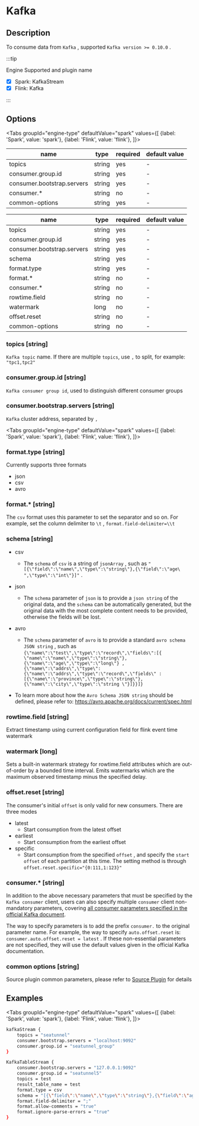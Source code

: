 
# Kafka

## Description

To consume data from `Kafka` , supported `Kafka version >= 0.10.0` .

:::tip

Engine Supported and plugin name

* [x] Spark: KafkaStream
* [x] Flink: Kafka

:::

## Options

<Tabs
    groupId="engine-type"
    defaultValue="spark"
    values={[
        {label: 'Spark', value: 'spark'},
        {label: 'Flink', value: 'flink'},
    ]}>
<TabItem value="spark">

| name                       | type   | required | default value |
| -------------------------- | ------ | -------- | ------------- |
| topics                     | string | yes      | -             |
| consumer.group.id          | string | yes      | -             |
| consumer.bootstrap.servers | string | yes      | -             |
| consumer.*                 | string | no       | -             |
| common-options             | string | yes      | -             |

</TabItem>
<TabItem value="flink">

| name                       | type   | required | default value |
| -------------------------- | ------ | -------- | ------------- |
| topics                     | string | yes      | -             |
| consumer.group.id          | string | yes      | -             |
| consumer.bootstrap.servers | string | yes      | -             |
| schema                     | string | yes      | -             |
| format.type                | string | yes      | -             |
| format.*                   | string | no       | -             |
| consumer.*                 | string | no       | -             |
| rowtime.field              | string | no       | -             |
| watermark                  | long   | no       | -             |
| offset.reset               | string | no       | -             |
| common-options             | string | no       | -             |

</TabItem>
</Tabs>

### topics [string]

`Kafka topic` name. If there are multiple `topics`, use `,` to split, for example: `"tpc1,tpc2"`

### consumer.group.id [string]

`Kafka consumer group id`, used to distinguish different consumer groups

### consumer.bootstrap.servers [string]

`Kafka` cluster address, separated by `,`

<Tabs
    groupId="engine-type"
    defaultValue="spark"
    values={[
        {label: 'Spark', value: 'spark'},
        {label: 'Flink', value: 'flink'},
    ]}>
<TabItem value="spark">

</TabItem>
<TabItem value="flink">

### format.type [string]

Currently supports three formats

- json
- csv
- avro

### format.* [string]

The `csv` format uses this parameter to set the separator and so on. For example, set the column delimiter to `\t` , `format.field-delimiter=\\t`

### schema [string]

- csv
    - The `schema` of `csv` is a string of `jsonArray` , such as `"[{\"field\":\"name\",\"type\":\"string\"},{\"field\":\"age\ ",\"type\":\"int\"}]"` .

- json
    - The `schema` parameter of `json` is to provide a `json string` of the original data, and the `schema` can be automatically generated, but the original data with the most complete content needs to be provided, otherwise the fields will be lost.

- avro
    - The `schema` parameter of `avro` is to provide a standard `avro schema JSON string` , such as `{\"name\":\"test\",\"type\":\"record\",\"fields\":[{ \"name\":\"name\",\"type\":\"string\"},{\"name\":\"age\",\"type\":\"long\"} ,{\"name\":\"addrs\",\"type\":{\"name\":\"addrs\",\"type\":\"record\",\"fields\" :[{\"name\":\"province\",\"type\":\"string\"},{\"name\":\"city\",\"type\":\"string \"}]}}]}`

- To learn more about how the `Avro Schema JSON string` should be defined, please refer to: https://avro.apache.org/docs/current/spec.html

### rowtime.field [string]

Extract timestamp using current configuration field for flink event time watermark

### watermark [long]

Sets a built-in watermark strategy for rowtime.field attributes which are out-of-order by a bounded time
    interval. Emits watermarks which are the maximum observed timestamp minus the specified delay.

### offset.reset [string]

The consumer's initial `offset` is only valid for new consumers. There are three modes

- latest
    - Start consumption from the latest offset
- earliest
    - Start consumption from the earliest offset
- specific
    - Start consumption from the specified `offset` , and specify the `start offset` of each partition at this time. The setting method is through `offset.reset.specific="{0:111,1:123}"`

</TabItem>
</Tabs>

### consumer.* [string]

In addition to the above necessary parameters that must be specified by the `Kafka consumer` client, users can also specify multiple `consumer` client non-mandatory parameters, covering [all consumer parameters specified in the official Kafka document](https://kafka.apache.org/documentation.html#consumerconfigs).

The way to specify parameters is to add the prefix `consumer.` to the original parameter name. For example, the way to specify `auto.offset.reset` is: `consumer.auto.offset.reset = latest` . If these non-essential parameters are not specified, they will use the default values given in the official Kafka documentation.

### common options [string]

Source plugin common parameters, please refer to [Source Plugin](common-options.mdx) for details

## Examples

<Tabs
    groupId="engine-type"
    defaultValue="spark"
    values={[
        {label: 'Spark', value: 'spark'},
        {label: 'Flink', value: 'flink'},
    ]}>
<TabItem value="spark">

```bash
kafkaStream {
    topics = "seatunnel"
    consumer.bootstrap.servers = "localhost:9092"
    consumer.group.id = "seatunnel_group"
}
```

</TabItem>
<TabItem value="flink">

```bash
KafkaTableStream {
    consumer.bootstrap.servers = "127.0.0.1:9092"
    consumer.group.id = "seatunnel5"
    topics = test
    result_table_name = test
    format.type = csv
    schema = "[{\"field\":\"name\",\"type\":\"string\"},{\"field\":\"age\",\"type\":\"int\"}]"
    format.field-delimiter = ";"
    format.allow-comments = "true"
    format.ignore-parse-errors = "true"
}
```

</TabItem>
</Tabs>